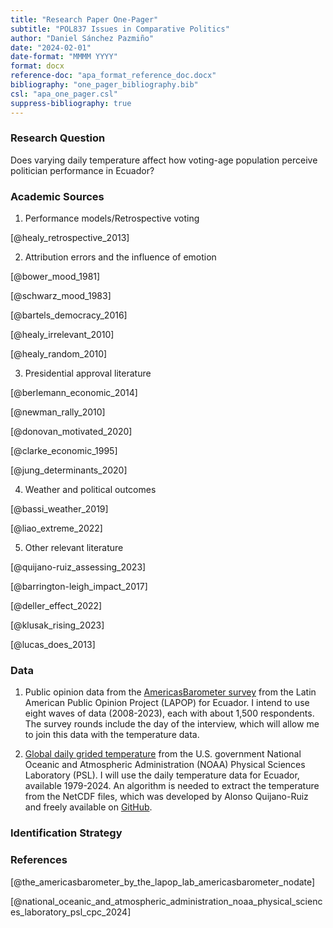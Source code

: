 ```yaml
---
title: "Research Paper One-Pager"
subtitle: "POL837 Issues in Comparative Politics"
author: "Daniel Sánchez Pazmiño"
date: "2024-02-01"
date-format: "MMMM YYYY"
format: docx
reference-doc: "apa_format_reference_doc.docx"
bibliography: "one_pager_bibliography.bib"
csl: "apa_one_pager.csl"
suppress-bibliography: true
--- 
```


### Research Question

Does varying daily temperature affect how voting-age population perceive politician performance in Ecuador?

### Academic Sources 

1. Performance models/Retrospective voting

[@healy_retrospective_2013] 

2. Attribution errors and the influence of emotion

[@bower_mood_1981]

[@schwarz_mood_1983]

[@bartels_democracy_2016]

[@healy_irrelevant_2010]

[@healy_random_2010]

3. Presidential approval literature

[@berlemann_economic_2014]

[@newman_rally_2010]

[@donovan_motivated_2020]

[@clarke_economic_1995]

[@jung_determinants_2020]

4. Weather and political outcomes

[@bassi_weather_2019]

[@liao_extreme_2022]

5. Other relevant literature

[@quijano-ruiz_assessing_2023]

[@barrington-leigh_impact_2017]

[@deller_effect_2022]

[@klusak_rising_2023]

[@lucas_does_2013]

### Data

1. Public opinion data from the [AmericasBarometer survey](https://www.vanderbilt.edu/lapop/) from the Latin American Public Opinion Project (LAPOP) for Ecuador. I intend to use eight waves of data (2008-2023), each with about 1,500 respondents. The survey rounds include the day of the interview, which will allow me to join this data with the temperature data.

2. [Global daily grided temperature](https://psl.noaa.gov/data/gridded/data.cpc.globaltemp.html) from the U.S. government National Oceanic and Atmospheric Administration (NOAA) Physical Sciences Laboratory (PSL). I will use the daily temperature data for Ecuador, available 1979-2024. An algorithm is needed to extract the temperature from the NetCDF files, which was developed by Alonso Quijano-Ruiz and freely available on [GitHub](https://github.com/aquijanoruiz/Weather_HealthPerception/blob/main/code/weather_draft.R). 

### Identification Strategy

### References

[@the_americasbarometer_by_the_lapop_lab_americasbarometer_nodate]

[@national_oceanic_and_atmospheric_administration_noaa_physical_sciences_laboratory_psl_cpc_2024]


